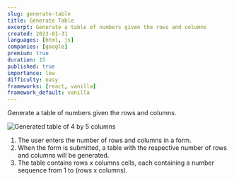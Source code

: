 ```yaml
---
slug: generate-table
title: Generate Table
excerpt: Generate a table of numbers given the rows and columns
created: 2023-01-31
languages: [html, js]
companies: [google]
premium: true
duration: 15
published: true
importance: low
difficulty: easy
frameworks: [react, vanilla]
framework_default: vanilla
---
```


Generate a table of numbers given the rows and columns.

![Generated table of 4 by 5 columns](/img/questions/generate-table/generate-table-example.png)

1. The user enters the number of rows and columns in a form.
1. When the form is submitted, a table with the respective number of rows and columns will be generated.
1. The table contains rows x columns cells, each containing a number sequence from 1 to (rows x columns).
